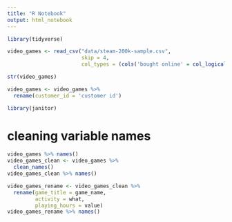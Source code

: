 ```yaml
---
title: "R Notebook"
output: html_notebook
---
```

```r
library(tidyverse)
```
```r
video_games <- read_csv("data/steam-200k-sample.csv",
                        skip = 4,
                        col_types = (cols('bought online' = col_logical())))
```
```r
str(video_games)
```
```r
video_games <- video_games %>% 
  rename(customer_id = 'customer id')
```
```r
library(janitor)
```

# cleaning variable names

```r
video_games %>% names()
video_games_clean <- video_games %>% 
  clean_names()
video_games_clean %>% names()
```
```r
video_games_rename <- video_games_clean %>% 
  rename(game_title = game_name,
         activity = what,
         playing_hours = value)
video_games_rename %>% names()
```


